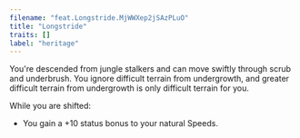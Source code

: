 ```yaml
---
filename: "feat.Longstride.MjWWXep2jSAzPLuO"
title: "Longstride"
traits: []
label: "heritage"
---
```


You're descended from jungle stalkers and can move swiftly through scrub and underbrush. You ignore difficult terrain from undergrowth, and greater difficult terrain from undergrowth is only difficult terrain for you.

While you are shifted:

- You gain a +10 status bonus to your natural Speeds.